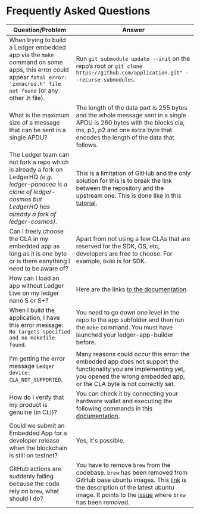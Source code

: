 # Frequently Asked Questions

| Question/Problem        |  Answer        |
| --------------- | -------------- |
| When trying to build a Ledger embedded app via the `make` command on some apps, this error could appear `fatal error: 'zxmacros.h' file not found` (or any other .h file).  | Run `git submodule update --init` on the repo’s root or `git clone https://github.com/application.git" --recurse-submodules`. |
| What is the maximum size of a message that can be sent in a single APDU?  | The length of the data part is 255 bytes and the whole message sent in a single APDU is 260 bytes with the blocks cla, ins, p1, p2 and one extra byte that encodes the length of the data that follows. |
| The Ledger team can not fork a repo which is already a fork on LedgerHQ *(e.g. ledger-panacea is a clone of ledger-cosmos but LedgerHQ has already a fork of ledger-cosmos)*. | This is a limitation of GitHub and the only solution for this is to break the link between the repository and the upstream one. This is done like in this [tutorial](https://ralphjsmit.com/unfork-github-repo).  |
| Can I freely choose the CLA in my embedded app as long as it is one byte or is there eanything I need to be aware of? | Apart from not using a few CLAs that are reserved for the SDK, OS, etc, developers are free to choose. For example, `0xB0` is for SDK.  |
| How can I load an app without Ledger Live on my ledger nano S or S+?  | Here are the links [to the documentation](./how-to-develop/quickstart#build--load-an-application). |
| When I build the application, I have this error message: `No targets specified and no makefile found`. | You need to go down one level in the repo to the app subfolder and then run the `make` command. You must have launched your ledger-app-builder before. |
| I'm getting the error message `Ledger device: CLA_NOT_SUPPORTED`. | Many reasons could occur this error: the embedded app does not support the functionality you are implementing yet, you opened the wrong embedded app, or the CLA byte is not correctly set.|
| How do I verify that my product is genuine (in CLI)? | You can check it by connecting your hardware wallet and executing the following commands in this [documentation](https://support.ledger.com/hc/en-us/articles/4404382029329-Check-hardware-integrity?support=true). |
| Could we submit an Embedded App for a developer release when the blockchain is still on testnet? | Yes, it's possible. |
| GitHub actions are suddenly failing because the code rely on `brew`, what should I do? | You have to remove `brew` from the codebase. `brew` has been removed from GitHub base ubuntu images. This [link](https://github.com/actions/runner-images/blob/ubuntu20/20220922.2/images/linux/Ubuntu2004-Readme.md) is the description of the latest ubuntu image. It points to the [issue](https://github.com/actions/runner-images/issues/6283) where `brew` has been removed. |
